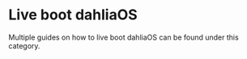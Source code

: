 # Live boot dahliaOS

Multiple guides on how to live boot dahliaOS can be found under this category.
